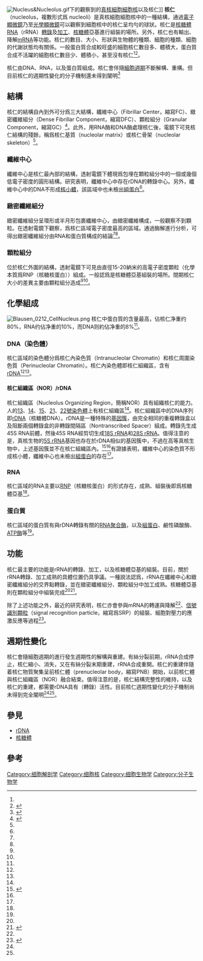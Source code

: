 {{Pathnav|真核细胞|细胞核}}
{{细胞生物学|动物细胞=yes}}
[[File:Nucleus&Nucleolus.gif|thumb]]下的觀察到的[[真核細胞|真核細胞]][[細胞核|細胞核]]以及核仁]]
'''核仁'''（nucleolus，複數形式爲 nucleoli）是真核細胞細胞核中的一種結構，通過[[電子顯微鏡|電子顯微鏡]]乃至[[光學顯微鏡|光學顯微鏡]]可以觀察到細胞核中的核仁呈均勻的球狀。核仁是[[核糖體RNA|核糖體RNA]]（rRNA）[[轉錄|轉錄]]及[[RNA剪接|加工]]、[[核糖體|核糖體]]亞基進行組裝的場所。另外，核仁也有輸出、降解[[信使RNA|mRNA]]等功能。核仁的數目、大小、形狀與生物體的種類、細胞的種類、細胞的代謝狀態均有關係。一般蛋白質合成較旺盛的細胞核仁數目多、體積大，蛋白質合成不活躍的細胞核仁數目少、體積小，甚至沒有核仁<ref name=Tzuo/><ref name=Di>{{cite book|title=细胞生物学|author=翟中和、王喜忠、丁明孝等|edition=第四版|publisher=高等教育出版社|ISBN=978-7-04-032175-3|year=2011|pages=258-260頁|language=zh-hans}}</ref>。

核仁由DNA、RNA，以及蛋白質組成。核仁會伴隨[[細胞週期|細胞週期]]不斷解構、重構。但目前核仁的週期性變化的分子機制還未得到闡明<ref name=Tzuo>{{cite book|title=医学细胞生物学|author=左伋|ISBN=978-7-309-05930-4|publisher=复旦大学出版社|year=2008|section=第三章： 真核细胞的基本结构—第六节 细胞核|language=zh-hans}}</ref>

==結構==
核仁的結構自內到外可分爲三大結構，纖維中心（Fibrillar Center，縮寫FC）、緻密纖維組分（Dense Fibrillar Component，縮寫DFC）、顆粒組分（Granular Component，縮寫GC）<ref>{{cite journal  |vauthors=Koberna K, Malínský J, Pliss A, etal |title=Ribosomal genes in focus: new transcripts label the dense fibrillar components and form clusters indicative of "Christmas trees" in situ |journal=J. Cell Biol. |volume=157 |issue=5 |pages=743–8 |year=2002|pmid=12034768 |pmc=2173423 |doi=10.1083/jcb.200202007}}</ref>。此外，用RNA酶和DNA酶處理核仁後，電鏡下可見核仁結構的殘餘，稱爲核仁基質（nucleolar matrix）或核仁骨架（nucleolar skeleton）<ref name=Di/>。

===纖維中心===
纖維中心是核仁最內部的結構，透射電鏡下體現爲包埋在顆粒組分中的一個或幾個低電子密度的圓形結構。研究表明，纖維中心中存在rDNA的轉錄中心。另外，纖維中心中的DNA不形成[[核小體|核小體]]，該區域中也未檢出[[組蛋白|組蛋白]]<ref name=Di/>。

===緻密纖維組分===
緻密纖維組分呈環形或半月形包裹纖維中心，由緻密纖維構成，一般觀察不到顆粒。在透射電鏡下觀察，爲核仁區域電子密度最高的區域。通過酶解進行分析，可得出緻密纖維組分由RNA和蛋白質構成的結論<ref name=Di/><ref name=Tzuo/>。

===顆粒組分===
位於核仁外圍的結構，透射電鏡下可見由直徑15-20納米的高電子密度顆粒（化學本質爲RNP（核糖核蛋白））組成。一般認爲是核糖體亞基組裝的場所。間期核仁大小的差異主要由顆粒組分造成<ref name=Di/><ref name=Tzuo/>。

==化學組成==
[[File:Blausen_0212_CellNucleus.png|thumb]]
核仁中蛋白質的含量最高，佔核仁净重约80%，RNA约佔净重的10%，而DNA则約佔净重的8%<ref name=Tzuo/>。

===DNA（染色體）===
核仁區域的染色體分爲核仁內染色質（Intranucleolar Chromatin）和核仁周圍染色質（Perinucleolar Chromatin）。核仁內染色體即核仁組織區，含有[[rDNA|rDNA]]<ref name=Lewin/><ref name=Tzuo/>。

====核仁組織區（NOR）/rDNA====
{{main|rDNA|核仁組織區}}
核仁組織區（Nucleolus Organizing Region，簡稱NOR）具有組織核仁的能力。人的[[13號染色體|13]]、[[14號染色體|14]]、[[15號染色體|15]]、[[21號染色體|21]]、[[22號染色體|22號染色體]]上有核仁組織區<ref name=Tzuo/>。核仁組織區中的DNA序列即[[rDNA|rDNA]]（核糖體DNA）。rDNA是一種特殊的[[基因簇|基因簇]]，由完全相同的重複轉錄盒以及阻斷兩個轉錄盒的非轉錄間隔區（Nontranscribed Spacer）組成。轉錄先生成45S RNA前體，然後45S RNA經剪切生成[[18S_rRNA|18S rRNA]]和[[28S_rRNA|28S rRNA]]。值得注意的是，真核生物的[[5S_rRNA|5S rRNA]]基因也存在於rDNA相似的基因簇中，不過在高等真核生物中，上述基因簇並不在核仁組織區內。<ref>{{cite book |first1=Pamela C. |last1=Champe |first2=Richard A. |last2=Harvey |first3=Denise R. |last3=Ferrier |title=Lippincott's Illustrated Reviews: Biochemistry |url=http://books.google.com/books?id=M_YOW50cg9oC |year=2005 |publisher=Lippincott Williams & Wilkins |isbn=978-0-7817-2265-0 |access-date=2016-08-20 |archive-date=2013-12-31 |archive-url=https://web.archive.org/web/20131231191333/http://books.google.com/books?id=M_YOW50cg9oC |dead-url=no }}</ref><ref name=Lewin/>有證據表明，纖維中心的染色質不形成核小體，纖維中心也未檢出[[組蛋白|組蛋白]]的存在<ref name=Di/>。

===RNA===
{{main|rRNA}}
核仁區域的RNA主要以[[RNP|RNP]]（核糖核蛋白）的形式存在，成熟、組裝後即爲核糖體亞基<ref name=Tzuo/>。

===蛋白質===
核仁區域的蛋白質有與rDNA轉錄有關的[[RNA聚合酶|RNA聚合酶]]，以及[[組蛋白|組蛋白]]、鹼性磷酸酶、[[ATP酶|ATP酶]]等<ref name=Tzuo/>。

==功能==
核仁最主要的功能是rRNA的轉錄、加工，以及核糖體亞基的組裝。目前，關於rRNA轉錄、加工成熟的具體位置仍具爭議。一種說法認爲，rRNA在纖維中心和緻密纖維組分的交界點轉錄，並在緻密纖維組分、顆粒組分中加工成熟。核糖體亞基則在顆粒組分中組裝完成<ref name=Di/><ref name=Lewin>{{cite book|title=Gene XI|author=Jocelyn E.KREBS et al.|publisher=JONES&BARTLETT LEARNING(高等教育出版社出版)|year=2014|ISBN=978-7-04-039649-2|pages=147-149頁}}</ref>。

除了上述功能之外，最近的研究表明，核仁亦會參與mRNA的轉運與降解<ref name=Di/>、[[信號識別顆粒|信號識別顆粒]]（signal recognition particle，縮寫爲SRP）的組裝、細胞對壓力的應激反應等過程<ref>{{Cite journal|url = http://www.els.net/WileyCDA/ElsArticle/refId-a0005975.html|title = Nucleolus: Structure and Function|last = Olsen|first = Mark OJ|date = December 2010|journal = eLS|accessdate = October 17, 2014|doi = 10.1002/9780470015902.a0005975.pub2|pmid = |archive-date = 2021-03-07|archive-url = https://web.archive.org/web/20210307065300/http://www.els.net/WileyCDA/ElsArticle/refId-a0005975.html|dead-url = no}}</ref>。

==週期性變化==
核仁會隨細胞週期的進行發生週期性的解構與重建。有絲分裂前期，rRNA合成停止，核仁縮小、消失，又在有絲分裂末期重建，rRNA合成重開。核仁的重建伴隨着核仁物質聚集呈前核仁體（prenucleolar body，縮寫PNB）開始，以前核仁體與核仁組織區（NOR）融合結束。值得注意的是，核仁結構完整性的維持，以及核仁的重建，都需要rDNA具有（轉錄）活性。目前核仁週期性變化的分子機制尚未得到完全闡明<ref name=Di/><ref name=Tzuo/>。

==參見==
{{Portal|分子與細胞生物學}}
*[[rDNA|rDNA]]
*[[核糖體|核糖體]]

==參考==
{{Reflist}}

{{Commonscat|Cell nucleolus}}

{{细胞结构}}

[[Category:细胞解剖学|Category:细胞解剖学]]
[[Category:细胞核|Category:细胞核]]
[[Category:细胞生物学|Category:细胞生物学]]
[[Category:分子生物学|Category:分子生物学]]